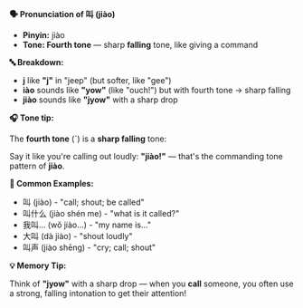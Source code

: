 **🗣️ Pronunciation of 叫 (jiào)**

- **Pinyin:** jiào
- **Tone: Fourth tone** — sharp **falling** tone, like giving a command

**🔤 Breakdown:**

- **j** like **"j"** in "jeep" (but softer, like "gee")
- **iào** sounds like **"yow"** (like "ouch!") but with fourth tone → sharp falling
- **jiào** sounds like **"jyow"** with a sharp drop

**🎧 Tone tip:**

The **fourth tone** (ˋ) is a **sharp falling** tone:

Say it like you're calling out loudly: **"jiào!"** — that's the commanding tone pattern of **jiào**.

**📝 Common Examples:**

- 叫 (jiào) - "call; shout; be called"
- 叫什么 (jiào shén me) - "what is it called?"
- 我叫... (wǒ jiào...) - "my name is..."
- 大叫 (dà jiào) - "shout loudly"
- 叫声 (jiào shēng) - "cry; call; shout"

**💡 Memory Tip:**

Think of **"jyow"** with a sharp drop — when you **call** someone, you often use a strong, falling
intonation to get their attention!
